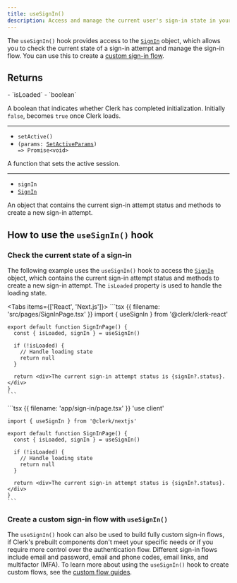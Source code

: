 ```yaml
---
title: useSignIn()
description: Access and manage the current user's sign-in state in your React application with Clerk's useSignIn() hook.
---
```


The `useSignIn()` hook provides access to the [`SignIn`](/docs/references/javascript/sign-in) object, which allows you to check the current state of a sign-in attempt and manage the sign-in flow. You can use this to create a [custom sign-in flow](/docs/custom-flows/overview#sign-in-flow).

## Returns

<Properties>
  - `isLoaded`
  - `boolean`

  A boolean that indicates whether Clerk has completed initialization. Initially `false`, becomes `true` once Clerk loads.

  ---

  - `setActive()`
  - <code>(params: [SetActiveParams](/docs/references/javascript/types/set-active-params)) => Promise\<void></code>

  A function that sets the active session.

  ---

  - `signIn`
  - [`SignIn`](/docs/references/javascript/sign-in)

  An object that contains the current sign-in attempt status and methods to create a new sign-in attempt.
</Properties>

## How to use the `useSignIn()` hook

### Check the current state of a sign-in

The following example uses the `useSignIn()` hook to access the [`SignIn`](/docs/references/javascript/sign-in) object, which contains the current sign-in attempt status and methods to create a new sign-in attempt. The `isLoaded` property is used to handle the loading state.

<Tabs items={['React', 'Next.js']}>
  <Tab>
    ```tsx {{ filename: 'src/pages/SignInPage.tsx' }}
    import { useSignIn } from '@clerk/clerk-react'

    export default function SignInPage() {
      const { isLoaded, signIn } = useSignIn()

      if (!isLoaded) {
        // Handle loading state
        return null
      }

      return <div>The current sign-in attempt status is {signIn?.status}.</div>
    }
    ```
  </Tab>

  <Tab>
    ```tsx {{ filename: 'app/sign-in/page.tsx' }}
    'use client'

    import { useSignIn } from '@clerk/nextjs'

    export default function SignInPage() {
      const { isLoaded, signIn } = useSignIn()

      if (!isLoaded) {
        // Handle loading state
        return null
      }

      return <div>The current sign-in attempt status is {signIn?.status}.</div>
    }
    ```
  </Tab>
</Tabs>

### Create a custom sign-in flow with `useSignIn()`

The `useSignIn()` hook can also be used to build fully custom sign-in flows, if Clerk's prebuilt components don't meet your specific needs or if you require more control over the authentication flow. Different sign-in flows include email and password, email and phone codes, email links, and multifactor (MFA). To learn more about using the `useSignIn()` hook to create custom flows, see the [custom flow guides](/docs/custom-flows/overview).
